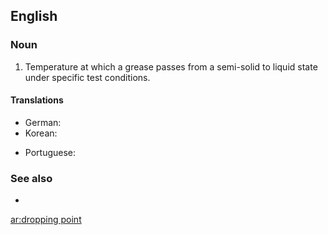 ==English==

===Noun===
{{en-noun|sg=[[dropping]] [[point]]}}

# {{mechanical engineering}} Temperature at which a grease passes from a semi-solid to liquid state under specific test conditions.

====Translations====
{{trans-top|temperature at which a grease becomes liquid}}
*German: {{t-|de|Tropfpunkt|m}}
*Korean: {{t-|ko|적점|tr=jeokjeom|sc=Hang}}
{{trans-middle}}
*Portuguese: {{t-|pt|ponto de gota}}
{{trans-bottom}}

===See also===
*{{pedialite}}

[[ar:dropping point]]